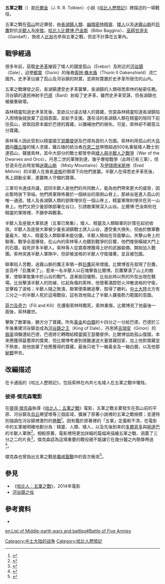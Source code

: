 {{NoteTA
|G1=魔戒
|G2=Movie
|G3=Show
}}
{{Other uses|other=2014年的電影|哈比人：五軍之戰}}
{{Warbox
|conflict=五軍之戰
|image=Battle_of_Five_Armies.JPG
|caption=哈比人電影裡巴德領部在[[河谷鎮|河谷鎮]]裡同[[半獸人|半獸人]]奮戰
|date=[[第三紀元|第三紀元]]2941年10月下旬
|place=[[孤山_(托爾金小說)|孤山]] 
|result=矮人、精靈、長湖鎮人類聯軍獲勝、半獸人軍隊被毀滅性削弱
|combatant1=[[鐵丘陵|鐵丘陵]]及孤山矮人、[[幽暗密林|幽暗密林]]精靈、[[巨鷹|巨鷹]]、[[長湖鎮|長湖鎮]]人類
|combatant2=[[半獸人|半獸人]]、[[座狼|座狼]]、蝙蝠
|commander1=[[甘道夫|甘道夫]]、[[瑟蘭督伊|瑟蘭督伊]]、[[巴德|巴德]]、[[丹恩二世·鐵足|丹恩二世·鐵足]]、[[索林·橡木盾|索林·橡木盾]]†、[[巨鷹|巨鷹首領]] <!-- See link for information on why Gwaihir and the Lord of the Eagles in The Hobbit may not be the same individual -->
|commander2=[[波格_(中土大陸)|波格]]†、阿佐格†
|strength1=超過500名鐵丘陵矮人、超過1000名森林精靈、13名孤山矮人及數百名的長湖鎮人類及巨鷹
|strength2= 超過25000名[[半獸人|半獸人]]、200多頭哥布林、數十頭巨獸、過百頭座狼及過千隻[[幽暗密林|幽暗密林]]血[[蝙蝠|蝙蝠]]，
|casualties1=索林、菲力、奇力等人戰死，矮人和精靈也損失不少
|casualties2=幾乎全軍覆沒，約四分三的北方半獸人戰士陣亡
}}

'''五軍之戰'''（{{lang|en|Battle of Five Armies}}）是[[托爾金|托爾金]]（J. R. R. Tolkien）小說《[[哈比人歷險記|哈比人歷險記]]》裡描述的一場戰役。

五軍之戰在[[孤山_(托爾金小說)|孤山]]附近爆發，由[[長湖鎮_(哈比人歷險記)|長湖鎮]][[人類_(中土大陸)|人類]]、[[幽暗密林|幽暗密林]][[精靈_(中土大陸)|精靈]]、[[矮人_(中土大陸)|矮人]]以及[[迷霧山脈|迷霧山脈]]的[[巨鷹|巨鷹]]對抗[[半獸人|半獸人]]及[[座狼|座狼]]。[[哈比人|哈比人]][[比爾博·巴金斯|比爾博·巴金斯]]（Bilbo Baggins）、[[巫師_(中土大陸)|巫師]][[甘道夫|甘道夫]]（Gandalf）、換皮人[[比翁|比翁]]也參與五軍之戰，但並不計算在五軍內。

== 戰爭經過 ==

很多年前，惡龍[[史矛革|史矛革]]摧毀了矮人的國度孤山（Erebor）及附近的[[河谷鎮|河谷鎮]]（Dale），迫使[[都靈_(中土大陸)|都靈]]（Durin）的後裔[[索林·橡木盾|索林·橡木盾]]（Thorin II Oakenshield）流亡國外。史矛革佔據了孤山及河谷鎮的財寶，並將財寶置於史矛革所居住的山內。

五軍之戰爆發之前，長湖鎮遭受史矛革襲擊，長湖鎮的人類得悉索林的秘密任務。河谷鎮的遺民神射手[[巴德_(中土大陸)|巴德]]（Bard）射殺了史矛革，雖然史矛革受誅，但長湖鎮也被嚴重破壞。

森林精靈知道史矛革死後，意欲瓜分遠古矮人的寶藏，但當森林精靈知道長湖鎮陷入困境後就放棄了這個意圖，並給予支援。還存活的長湖鎮人類在精靈的陪同下前往孤山，欲取回原本屬於巴德的寶藏，以彌補他們的損失。可是，索林卻不願意瓜分寶藏。

索林等人因此受到以精靈國王[[瑟蘭督伊|瑟蘭督伊]]及巴德為首的人包圍。索林利用孤山的大[[烏鴉|烏鴉]]向[[鐵丘陵|鐵丘陵]]的矮人求援，鐵丘陵的統治者[[丹恩二世·鐵足|丹恩二世]]帶領超過500名重裝矮人戰士到達孤山，聲援索林，其中大部分的戰士都曾參與[[矮人與半獸人之戰爭|矮人與半獸人之戰爭]]（War of the Dwarves and Orcs）。丹恩二世的軍隊到達，幾乎爆發戰爭（此時已有三軍），但甘道夫在此時宣稱[[迷霧山脈|迷霧山脈]] （Misty Mountains）及[[伊瑞德米斯林|伊瑞德米斯林]]（Ered Mithrin）的半獸人在酋長[[波格_(中土大陸)|波格]]的領導下向他們進襲。半獸人在得悉史矛革死後，馬上調動全軍，進襲無人守備的寶庫。

三軍司令達成共識，認同半獸人是他們的共同敵人，能為他們帶來更大的威脅，因此暫時放下爭端。他們將軍隊佈置於一個峽谷的兩側山脊上，那峽谷是進入孤山的唯一通道。矮人及長湖鎮人類的部隊埋伏在一個山脊上，精靈軍隊則埋伏在另一山脊上。他們又把少量部隊部署在谷口，引誘敵軍隊深入山谷。比爾博·巴金斯則在精靈的軍隊裡，不願參與戰事。

半獸人及座狼大軍抵達（五軍已聚集），矮人、精靈及人類聯軍的計策在起初收效。半獸人及座狼大軍被少量長湖鎮戰士誘入山谷，遭受重大損失，但由於敵軍數量龐大，矮人、精靈及人類聯軍未能佔優。半獸人開始在背面攀山，夾擊山脊上的聯軍。戰爭全面爆發，在山內的索林等人也聽到戰爭的巨響，他們推倒橫越大門上的石牆，殺死許多半獸人。索林等人從寶庫裡獲得上好的武器裝備，開始加入戰團。索林突進半獸人軍隊中，但卻被波格的半獸人守衛擋著，並且被包圍。

聯軍陷入苦戰，迷霧山脈的鷹王率領一群[[巨鷹|巨鷹]]前來增援。比爾博首先發現了巨鷹，並高呼「巨鷹來了」，惹來一名半獸人以石塊擊昏比爾博。巨鷹擊潰了山上的敵軍，使聯軍能集中於山谷的戰鬥，逐漸扳回優勢。比翁此時以熊的外型出現在戰場。比翁擊潰半獸人的防線，扛起負傷的索林，他懷著滿腔怒火沖散波格的守衛，並擊殺了波格；半獸人隨之敗潰，聯軍便乘勝追擊，取得了勝利。[[中土大陸|中土大陸]]北方有三分之一的半獸人死於這場戰役，這有效地阻止了半獸人擴張勢力範圍的意圖。

[[菲力及奇力|菲力及奇力]]（Fíli and Kíli）在護衛索林時戰死，索林重傷，比爾博見了他最後一面後，索林離世。

擊敗了敵軍後，勝方分了寶藏。所有[[黃金|黃金]]和[[白銀|白銀]]的十四分之一分給巴德，巴德於三年後重建河谷鎮並成為[[河谷鎮國王列表|河谷鎮之王]]（King of Dale），丹恩將[[吉瑞安|吉瑞安]]（Girion）的[[翡翠|翡翠]]項鍊還給巴德，巴德將它轉贈給精靈國王瑟蘭督伊。比爾博協助孤山復國，本來應獲得最豐厚的獎賞，但比爾博考慮到很難運送大量寶藏回家，加上他對寶藏並不熱衷，故他放棄了他應獲得的寶藏，最後只收下一箱黃金及一箱白銀，以及他那[[秘銀|秘銀]]甲衣。

==改編描述 ==
在卡通版的《哈比人歷險記》，包括索林在內共七名矮人在五軍之戰中犧牲。

===彼得·傑克森電影===

在[[彼得·傑克森|彼得·傑克森]]執導《[[哈比人：五軍之戰|哈比人：五軍之戰]]》電影，五軍之戰主要發生在孤山前的平原、河谷鎮及[[烏丘|烏丘]]暸望塔等三個區域，擴展了原著小說裡的五軍之戰規模；並還特別強調在河谷鎮裡激烈的[[巷戰|巷戰]]<ref>{{Cite web|url=http://middleearthnews.com/2014/12/01/peter-jacksons-last-battle-in-middle-earth/|title=Peter Jackson’s Last Battle in Middle-earth|accessdate=2018-05-14|date=2014-12-01|publisher=Middle-earth News|archive-date=2018-05-15|archive-url=https://web.archive.org/web/20180515045146/http://middleearthnews.com/2014/12/01/peter-jacksons-last-battle-in-middle-earth/|dead-url=no}}</ref>。因有鑑於原著裡的「五軍」定義較不清，在電影中的五軍被明確地劃分為：精靈、人類、矮人，以及先後到來的[[多爾哥多|多爾哥多]]與[[剛達巴山|剛達巴]]的半獸人軍隊<ref>{{Cite web|url=http://yule.sohu.com/20150122/n408002369.shtml|title=专访彼得杰克逊：范冰冰可以演精灵女战士|accessdate=2018-02-23|date=2015-01-22|publisher=搜狐娱乐|archive-date=2018-07-02|archive-url=https://web.archive.org/web/20180702204509/http://yule.sohu.com/20150122/n408002369.shtml|dead-url=no}}</ref>。相較原著，電影裡用更加詳細的篇幅來描繪五軍之戰，涵蓋了三分之二的片長<ref>{{Cite news|url=https://punchline.asia/archives/7176|title=《哈比人：五軍之戰》繼往開來的壯闊道別|date=2014-12-18|newspaper=Punchline 娛樂重擊|accessdate=2018-10-11|language=zh-TW|archive-date=2020-10-31|archive-url=https://web.archive.org/web/20201031215250/https://punchline.asia/archives/7176|dead-url=no}}</ref>，傑克森認為這場重要的戰役絕不能讓它在幾分鐘之內簡單帶過<ref>{{Cite news|url=http://ent.sina.com.cn/m/f/2015-01-22/doc-icczmvun5300910.shtml|title=彼得-杰克逊：我想逃离可怕的真实世界|author=聂宽冕|date=2015-01-22|work=新浪網（京华时报）|accessdate=2018-10-11|archive-date=2018-10-12|archive-url=https://web.archive.org/web/20181012014515/http://ent.sina.com.cn/m/f/2015-01-22/doc-icczmvun5300910.shtml|dead-url=no}}</ref>。

傑克森也曾指出五軍之戰是[[魔戒聖戰|魔戒聖戰]]中的首次衝突<ref>{{Citation|last=華納兄弟台灣粉絲俱樂部|title=【哈比人：五軍之戰】中土世界六部曲傳奇介紹篇|date=2014-12-10|url=https://www.youtube.com/watch?v=dvRLcKv0pr8|accessdate=2017-12-30|archive-date=2015-12-02|archive-url=https://web.archive.org/web/20151202011844/https://www.youtube.com/watch?v=dvRLcKv0pr8|dead-url=no}}</ref>。

== 參見 ==
*《[[哈比人：五軍之戰|哈比人：五軍之戰]]》，2014年電影
* [[河谷鎮之役|河谷鎮之役]]

==參考資料==
<references />
*{{Cite book |title=哈比人歷險記 |author=托爾金 |publisher=聯經出版公司 |date=2001年 |isbn= 9570823348}}

{{哈比人歷險記}}

[[Category:中土大陆的战争|Category:中土大陆的战争]]
[[Category:哈比人歷險記|Category:哈比人歷險記]]

[[en:List_of_Middle-earth_wars_and_battles#Battle_of_Five_Armies|en:List of Middle-earth wars and battles#Battle of Five Armies]]